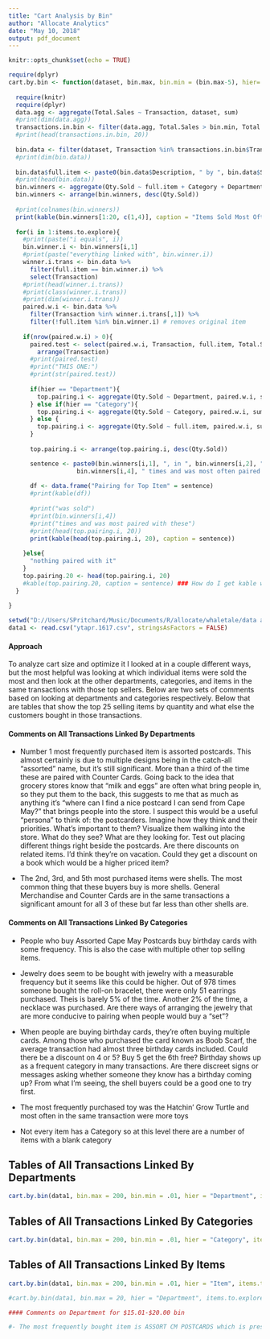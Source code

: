 ```yaml
---
title: "Cart Analysis by Bin"
author: "Allocate Analytics"
date: "May 10, 2018"
output: pdf_document
---
```


```r
knitr::opts_chunk$set(echo = TRUE)

require(dplyr)
cart.by.bin <- function(dataset, bin.max, bin.min = (bin.max-5), hier= "Department", items.to.explore = 10){
  
  require(knitr)
  require(dplyr)
  data.agg <- aggregate(Total.Sales ~ Transaction, dataset, sum)
  #print(dim(data.agg))
  transactions.in.bin <- filter(data.agg, Total.Sales > bin.min, Total.Sales <= bin.max)
  #print(head(transactions.in.bin, 20))
  
  bin.data <- filter(dataset, Transaction %in% transactions.in.bin$Transaction) # all transactions in $5 bin
  #print(dim(bin.data))
  
  bin.data$full.item <- paste0(bin.data$Description, " by ", bin.data$Supplier, " (", bin.data$Item, ")")
  #print(head(bin.data))
  bin.winners <- aggregate(Qty.Sold ~ full.item + Category + Department, bin.data, sum)
  bin.winners <- arrange(bin.winners, desc(Qty.Sold))
  
  #print(colnames(bin.winners))
  print(kable(bin.winners[1:20, c(1,4)], caption = "Items Sold Most Often"))
  
  for(i in 1:items.to.explore){
    #print(paste("i equals", i))
    bin.winner.i <- bin.winners[i,1]
    #print(paste("everything linked with", bin.winner.i))
    winner.i.trans <- bin.data %>%
      filter(full.item == bin.winner.i) %>%
      select(Transaction)
    #print(head(winner.i.trans))
    #print(class(winner.i.trans))
    #print(dim(winner.i.trans))
    paired.w.i <- bin.data %>%
      filter(Transaction %in% winner.i.trans[,1]) %>%
      filter(!full.item %in% bin.winner.i) # removes original item
    
    if(nrow(paired.w.i) > 0){
      paired.test <- select(paired.w.i, Transaction, full.item, Total.Sales, Date.Sold, Qty.Sold, Department) %>%
        arrange(Transaction)
      #print(paired.test)
      #print("THIS ONE:")
      #print(str(paired.test))
      
      if(hier == "Department"){
        top.pairing.i <- aggregate(Qty.Sold ~ Department, paired.w.i, sum)  
      } else if(hier == "Category"){
        top.pairing.i <- aggregate(Qty.Sold ~ Category, paired.w.i, sum)
      } else {
        top.pairing.i <- aggregate(Qty.Sold ~ full.item, paired.w.i, sum)
      }
      
      top.pairing.i <- arrange(top.pairing.i, desc(Qty.Sold))

      sentence <- paste0(bin.winners[i,1], ", in ", bin.winners[i,2], " within ", bin.winners[i,3], " was sold ", 
                   bin.winners[i,4], " times and was most often paired with these:")
      
      df <- data.frame("Pairing for Top Item" = sentence)
      #print(kable(df))
      
      #print("was sold")
      #print(bin.winners[i,4])
      #print("times and was most paired with these")
      #print(head(top.pairing.i, 20))
      print(kable(head(top.pairing.i, 20), caption = sentence))
      
    }else{
      "nothing paired with it"
    }
    top.pairing.20 <- head(top.pairing.i, 20)
    #kable(top.pairing.20, caption = sentence) ### How do I get kable working?
  }
  
}

setwd("D://Users/SPritchard/Music/Documents/R/allocate/whaletale/data and loading")
data1 <- read.csv("ytapr.1617.csv", stringsAsFactors = FALSE)

```

#### Approach

To analyze cart size and optimize it I looked at in a couple different ways, but the most helpful was looking at which individual items were sold the most and then look at the other departments, categories, and items in the same transactions with those top sellers.  Below are two sets of comments based on looking at departments and categories respectively.  Below that are tables that show the top 25 selling items by quantity and what else the customers bought in those transactions.

#### Comments on All Transactions Linked By Departments

- Number 1 most frequently purchased item is assorted postcards.  This almost certainly is due to multiple designs being in the catch-all "assorted" name, but it's still significant.  More than a third of the time these are paired with Counter Cards.  Going back to the idea that grocery stores know that "milk and eggs" are often what bring people in, so they put them to the back, this suggests to me that as much as anything it's "where can I find a nice postcard I can send from Cape May?" that brings people into the store.  I suspect this would be a useful "persona" to think of: the postcarders.  Imagine how they think and their priorities.  What's important to them?  Visualize them walking into the store.  What do they see?  What are they looking for.  Test out placing different things right beside the postcards.  Are there discounts on related items.  I'd think they're on vacation.  Could they get a discount on a book which would be a higher priced item?

- The 2nd, 3rd, and 5th most purchased items were shells.  The most common thing that these buyers buy is more shells.  General Merchandise and Counter Cards are in the same transactions a significant amount for all 3 of these but far less than other shells are.

#### Comments on All Transactions Linked By Categories

- People who buy Assorted Cape May Postcards buy birthday cards with some frequency.  This is also the case with multiple other top selling items.  

- Jewelry does seem to be bought with jewelry with a measurable frequency but it seems like this could be higher.  Out of 978 times someone bought the roll-on bracelet, there were only 51 earrings purchased.  Theis is barely 5% of the time.  Another 2% of the time, a necklace was purchased.  Are there ways of arranging the jewelry that are more conducive to pairing when people would buy a "set"?

- When people are buying birthday cards, they're often buying multiple cards.  Among those who purchased the card known as Boob Scarf, the average transaction had almost three birthday cards included.  Could there be a discount on 4 or 5?  Buy 5 get the 6th free?  Birthday shows up as a frequent category in many transactions.  Are there discreet signs or messages asking whether someone they know has a birthday coming up?  From what I'm seeing, the shell buyers could be a good one to try first.

- The most frequently purchased toy was the Hatchin' Grow Turtle and most often in the same transaction were more toys

- Not every item has a Category so at this level there are a number of items with a blank category

## Tables of All Transactions Linked By Departments

```r

cart.by.bin(data1, bin.max = 200, bin.min = .01, hier = "Department", items.to.explore = 25)
```



## Tables of All Transactions Linked By Categories

```r

cart.by.bin(data1, bin.max = 200, bin.min = .01, hier = "Category", items.to.explore = 25)
```



## Tables of All Transactions Linked By Items

```r

cart.by.bin(data1, bin.max = 200, bin.min = .01, hier = "Item", items.to.explore = 25)
```


```r

#cart.by.bin(data1, bin.max = 20, hier = "Department", items.to.explore = 10)

#### Comments on Department for $15.01-$20.00 bin

#- The most frequently bought item is ASSORT CM POSTCARDS which is presumably assorted post cards.  This #may be a catch-all term for multiple designs, but it's still interesting to note that in the same #transactions with this one there were 105 COUNTER CARDS purchased.  That's almost half the purchases made #of this item in this bin (218)
```


